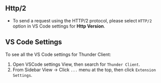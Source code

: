 


## Http/2

- To send a request using the HTTP/2 protocol, please select `HTTP/2` option in VS Code settings for **Http Version**.


## VS Code Settings

To see all the VS Code settings for Thunder Client:

1. Open VSCode settings View, then search for `Thunder Client`.
2. From Sidebar View -> Click `...` menu at the top, then click `Extension Settings`.